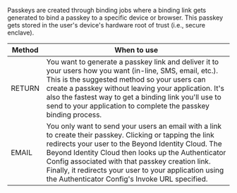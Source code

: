 Passkeys are created through binding jobs where a binding link gets generated to bind a passkey to a specific device or browser. This passkey gets stored in the user's device's hardware root of trust (i.e., secure enclave).

| Method | When to use |
| --- | --- |
| RETURN | You want to generate a passkey link and deliver it to your users how you want (in-line, SMS, email, etc.). This is the suggested method so your users can create a passkey without leaving your application. It's also the fastest way to get a binding link you'll use to send to your application to complete the passkey binding process.   |
| EMAIL  | You only want to send your users an email with a link to create their passkey. Clicking or tapping the link redirects your user to the Beyond Identity Cloud. The Beyond Identity Cloud then looks up the Authenticator Config associated with that passkey creation link. Finally, it redirects your user to your application using the Authenticator Config's Invoke URL specified.  |

